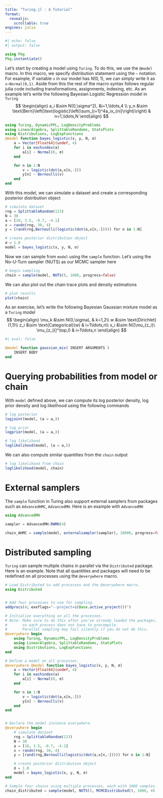 ```yaml
---
title: "Turing.jl : A Tutorial"
format: 
  revealjs:
    scrollable: true
engines: julia
---
```


```julia
#| echo: false
#| output: false

using Pkg
Pkg.instantiate()
```

Let's start by creating a model using `Turing`. To do this, we use the `@model` macro. In this macro, we specify distribution statement using the `~` notation. For example, if variable `x` in our model has $N(0,1)$, we can simply write it as `x~Normal(0,1)`. Aside from this the rest of the macro syntax follows regular julia code including transformations, assignments, indexing, etc.
As an example let's write the following Bayesian Logistic Regression model in `Turing`
$$
\begin{align}
a_i &\sim N(0,\sigma^2), &i=1,\ldots,4 \\
y_n &\sim \text{Bern}\left(\text{logistic}\left(\sum_{i=1}^4a_ix_{ni}\right)\right) & n=1,\ldots,N
\end{align}
$$
```julia
using Turing, DynamicPPL, LogDensityProblems
using LinearAlgebra, SplittableRandoms, StatsPlots
using Distributions, LogExpFunctions
@model function bayes_logistic(x, y, N, σ)
    a = Vector{Float64}(undef, 4)
    for i in eachindex(a)
        a[i] ~ Normal(0, σ) 
    end

    for n in 1:N
        v = logistic(dot(a,x[n,:]))
        y[n] ~ Bernoulli(v)
    end
end
```

With this model, we can simulate a dataset and create a corresponding posterior distribution object

```julia
# simulate dataset
rng = SplittableRandom(123)
N = 30
a = [10, 3.5, -0.7, -4.1]
x = randn(rng, 30, 4)
y = [rand(rng,Bernoulli(logistic(dot(a,x[n,:])))) for n in 1:N]

# create posterior distribution object
σ = 1.0
model = bayes_logistic(x, y, N, σ)
```

Now we can sample from `model` using the `sample` function. Let's using the No-U-Turn sampler (NUTS) as our MCMC sampler here

```julia
# begin sampling
chain = sample(model, NUTS(), 1000, progress=false)
```

We can also plot out the chain trace plots and density estimations

```julia
# plot results
plot(chain)
```

As an exercise, let's write the following Bayesian Gaussian mixture model as a `Turing` model
$$
\begin{align}
\mu_k &\sim N(0,\sigma), & k=1,2\\
w &\sim \text{Dirichlet}(1,1)\\
z_i &\sim \text{Categorical}(w) & i=1\ldots,n\\
x_i &\sim N([\mu_{z_i}\ \mu_{z_i}]^\top,I) & i=1\ldots,n
\end{align}
$$

```julia
#| eval: false

@model function gaussian_mix( INSERT ARGUMENTS )
    INSERT BODY
end
```

# Querying probabilities from model or chain

With `model` defined above, we can compute its log posterior density, log prior density and log likelihood using the following commands
```julia
# log posterior
logjoint(model, (a = a,))

# log prior
logprior(model, (a = a,))

# log likelihood
loglikelihood(model, (a = a,))
```

We can also compute similar quantities from the `chain` output

```julia
# log likelihood from chain
loglikelihood(model, chain)
```

# External samplers

The `sample` function in Turing also support external samplers from packages such as `AdvancedHMC`, `AdvancedMH`. Here is an example with `AdvancedMH`

```julia
using AdvancedMH

sampler = AdvancedMH.RWMH(4)

chain_AHMC = sample(model, externalsampler(sampler), 10000, progress=false)
```

# Distributed sampling

`Turing` can sample multiple chains in parallel via the `Distributed` package. Here is an example. Note that all quantities and packages will need to be redefined on all processes using the `@everywhere` macro.

```julia
# Load Distributed to add processes and the @everywhere macro.
using Distributed


# Add four processes to use for sampling.
addprocs(4; exeflags="--project=$(Base.active_project())")

# Initialize everything on all the processes.
# Note: Make sure to do this after you've already loaded the packages,
#       so each process does not have to precompile.
#       Parallel sampling may fail silently if you do not do this.
@everywhere begin
    using Turing, DynamicPPL, LogDensityProblems
    using LinearAlgebra, SplittableRandoms, StatsPlots
    using Distributions, LogExpFunctions
end

# Define a model on all processes.
@everywhere @model function bayes_logistic(x, y, N, σ)
    a = Vector{Float64}(undef, 4)
    for i in eachindex(a)
        a[i] ~ Normal(0, σ) 
    end

    for n in 1:N
        v = logistic(dot(a,x[n,:]))
        y[n] ~ Bernoulli(v)
    end
end


# Declare the model instance everywhere.
@everywhere begin
    # simulate dataset
    rng = SplittableRandom(123)
    N = 30
    a = [10, 3.5, -0.7, -4.1]
    x = randn(rng, 30, 4)
    y = [rand(rng,Bernoulli(logistic(dot(a,x[n,:])))) for n in 1:N]

    # create posterior distribution object
    σ = 1.0
    model = bayes_logistic(x, y, N, σ)
end

# Sample four chains using multiple processes, each with 1000 samples.
chain_distributed = sample(model, NUTS(), MCMCDistributed(), 1000, 4)
```